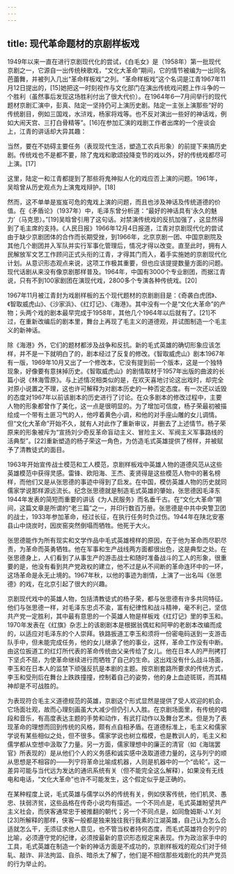 ```yaml
---
---
---
```

title: 现代革命题材的京剧样板戏
---



1949年以来一直在进行京剧现代化的尝试，《白毛女》是（1958年）第一批现代京剧之一，它源自一出传统秧歌戏，“文化大革命”期间，它的情节被编为一出同名芭蕾舞，并被列入几出“革命样板戏”之列。“革命样板戏”这个名词是江青1967年11月12日提出的，[15]她把这一时刻视作与文化部门在演出传统戏问题上作斗争的一个胜利（虽然事后发现这场胜利付出了很大代价）。在1964年6—7月间举行的现代题材京剧汇演中，彭真、陆定一坚持仍可上演历史剧。陆定一主张上演那些“好的传统剧目，例如三国戏，水浒戏，杨家将戏等。也不反对演出一些好的神话戏，例如大闹天宫、三打白骨精等”。[16]在参加汇演的戏剧工作者出席的一个座谈会上，江青的讲话却大异其趣：

当然，要在不妨碍主要任务（表现现代生活，塑造工农兵形象）的前提下来搞历史剧。传统戏也不是都不要，除了鬼戏和歌颂投降变节的戏以外，好的传统戏都尽可上演。[17]



这里，陆定一和江青都提到了那些将鬼神拟人化的戏应否上演的问题。1961年，吴晗曾从历史观点为上演鬼戏辩护。[18]

然而，这不单单是岌岌可危的鬼戏上演的问题，而且也涉及神话及传统道德的价值。在《矛盾论》（1937年）中，毛泽东曾分析道：“最好的神话具有‘永久的魅力’（马克思）。”[19]吴晗曾引用了这句话。对禁演传统戏的反抗加强了，这显然得到了毛主席的支持。《人民日报》1966年12月4日报道，江青对京剧现代化的尝试由于缺少京剧团体的合作而长期受挫，到1966年，北京京剧一团、中国京剧院及其他几个剧团并入军队并实行军事化管理后，情况才得以改变。直至此时，拥有人民解放军文艺工作顾问正式头衔的江青，才得其门而入，着手实施她的京剧现代化计划。从意识形态观点来说，这项工作极其重要，但也应该提提数量方面的问题。现代话剧从来没有像京剧那样普及。1964年，中国有3000个专业剧团，而据江青说，只有不到100家剧团在演现代戏，2800多个专演各种传统戏。[20]

1967年11月被江青封为戏剧样板的五个现代题材的京剧剧目是：《奇袭白虎团》、《智取威虎山》、《沙家浜》、《红灯记》、《海港》。其中没有一个是“文化大革命”的产物；头两个戏的剧本最早完成于1958年，其他几个1964年以后就有了。[21]不过，在重新改编后的剧本里，舞台上再现了毛主义的道德观，并试图制造一个毛主义的新神话。

除《海港》外，它们的题材都涉及战争和反抗。新的毛式英雄的确切形象应该怎样，并不是一下就明白了的，剧本经过了反复的修改。《智取威虎山》剧本1967年有一版，1969年10月又出了一个修改本，它没有提到前一个版本，这是一个独特现象，好像要有意抹掉历史。《智取威虎山》的剧情取材于1957年出版的曲波的长篇小说《林海雪原》。与上述情况相类似的是，在欢天喜地讨论这出戏时，却完全对原小说置之不理，这也许可解释为对剧本历史的一种否定态度。有一次还以诋毁的态度对1967年以前该剧本的历史进行了讨论。在众多剧本的修改过程中，主要人物的形象都曾作了美化，这一点是很明显的。为了增加可信度，杨子荣最初被描绘成一个带有土匪习气的人，他哼着黄色小调，和他的对手座山雕的女儿调情。但“文化大革命”开始不久，就有人对此作了重新审议，并删去了上述情节。杨子荣原来的形象被斥为“宣扬刘少奇反革命盲动主义、冒险主义、军阀主义军事路线的活典型”。[22]重新塑造的杨子荣这一角色，为仿造毛式英雄提供了榜样，并被赋予了清教徒式的面目。

1963年开始宣传战士模范和工人模范，京剧样板戏中英雄人物的道德风范从这些英雄模范中获得灵感。雷锋、欧阳海、王杰、麦贤得是这些模范人物中的著名榜样，而他们又是从张思德的事迹中得到了启发。在中国，模仿英雄人物的历史就同儒家学说那样源远流长。纪念张思德就是制造毛式英雄的肇始，张思德因毛泽东1944年发表的简短而重要的讲话《为人民服务》而名垂千古。在“文化大革命”期间，这篇文章是所谓的“老三篇”之一，并印行数百万册。张思德是中共中央警卫团的战士，1933年参加革命，经过长征，在执行任务时负过伤。1944年在陕北安塞县山中烧炭时，因炭窑突然倒塌而牺牲。他死于大火。

张思德能作为所有现实和文学作品中毛式英雄榜样的原因，在于他为革命而尽职尽责，为革命而英勇牺牲。他在军事和生产战线两方面都很出色，这是典型之处。在张思德身上，人们看到了从事生产的游击战士和随时准备战斗的工人的形象，很重要的是，他没有看到共产党政权的建立，他不过是从不间断的革命连环中的一环，这场革命是永无止境的。1967年秋，以他的事迹为剧情，上演了一出名叫《张思德》的戏，在北京引起了很大的兴趣。

京剧现代戏中的英雄人物，包括清教徒式的杨子荣，都与张思德有许多共同特征。他们与张思德一样，对毛泽东忠贞不渝，富有纪律性和战斗精神，毫不利己，坚信共产党一定胜利，其中最有意思的一个英雄人物是样板戏《红灯记》里的李玉和。1970年发表在《红旗》杂志上的该剧剧本是根据翁偶虹和阿甲的老剧本改编而成的，以适应对毛泽东的个人崇拜。铁路扳道工李玉和须将一份密电码送到一支游击队手中，但未能完成任务，他的女儿继承了他的事业，这样，革命工作没有中断。由这位扳道工的红灯所代表的革命传统由父亲传给了女儿。他在日本人的严刑拷打下坚贞不屈，为使革命继续进行而牺牲了自己的生命。这出戏没有什么战斗场面，李玉和在日本人的监禁下顽强反抗是本剧的主题。按京剧套路所要求的传统方式，李玉和受刑后在舞台上跌跌撞撞，控制着自己的姿势，他的身上血迹斑斑，而其精神却是不可战胜的。

为表现符合毛主义道德规范的英雄，京剧这个形式显然是提供了受人欢迎的机会，它场面壮观，故而心理刻画虽大大减少但仍引人入胜。在京剧场面里，有传统的唱段和音乐，有高度表达主题的手势和动作，有武打动作以及舞台艺术。但是为了表现革命的理想而回到传统的风格，颇有点自相矛盾。在道德标准上，毛主义和儒家学说有某些相似之处，但不很多。儒家学说也树立楷模，也是教训人的，毛主义和儒学都从空想中汲取了力量。另一方面，儒家理想中的廉正的清官（如《海瑞罢官》所表现的）是从他们个人的义务感和诚实感中汲取道德力量的，这与列宁的顺从思想是不相容的——列宁将革命比喻成机器，人则是机器中的一个“齿轮”。这一差异可能与当代远为发达的通讯系统有关（但不能完全这么解释），如果没有无线电和电话，“文化大革命”也许不可能发生，这个假定似乎是正确的。

在某种程度上说，毛式英雄与儒学以外的传统有关，例如侠客传统，他们机灵、愚忠、扶弱济贫，这些品格在传奇小说均有描述。一个不同点是，毛式英雄盼望共产主义社会，而侠客通常忠于被推翻的朝代；另一个不同点是，如同詹姆斯·J.Y.刘[23]所解释的那样，侠客一般都是独来独往我行我素的江湖英雄，自己认为怎么合适就怎么干，无须征求他人意见，也不管当权者持何态度，而毛式英雄符合列宁的比喻，必须遵守党的纪律，必须按最新的意识形态规定来表现。作为政治家手中的工具，毛式英雄在制造一个新的神话方面是不成功的，京剧样板戏的观众们对于倾轧、敲诈、非法拘监、自杀、暗杀太了解了，他们是不相信那些戏剧化的共产党员的行为举止的。